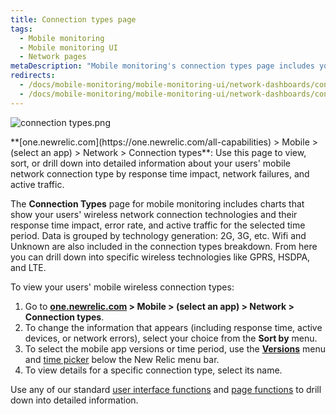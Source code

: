 ```yaml
---
title: Connection types page
tags:
  - Mobile monitoring
  - Mobile monitoring UI
  - Network pages
metaDescription: "Mobile monitoring's connection types page includes your mobile wireless connection types and their response time, network failure rate, and traffic."
redirects:
  - /docs/mobile-monitoring/mobile-monitoring-ui/network-dashboards/connection-types-dashboard
  - /docs/mobile-monitoring/mobile-monitoring-ui/network-dashboards/connection-types-page
---
```



<img
  title="connection types.png"
  alt="connection types.png"
  src={mobileConnectionTypesSummary}
/>

<figcaption>
  **[one.newrelic.com](https://one.newrelic.com/all-capabilities) > Mobile > (select an app) > Network > Connection types**: Use this page to view, sort, or drill down into detailed information about your users' mobile network connection type by response time impact, network failures, and active traffic.
</figcaption>

The **Connection Types** page for mobile monitoring includes charts that show your users' wireless network connection technologies and their response time impact, error rate, and active traffic for the selected time period. Data is grouped by technology generation: 2G, 3G, etc. Wifi and Unknown are also included in the connection types breakdown. From here you can drill down into specific wireless technologies like GPRS, HSDPA, and LTE.

To view your users' mobile wireless connection types:

1. Go to **[one.newrelic.com](https://one.newrelic.com/all-capabilities) > Mobile > (select an app) > Network > Connection types**.
2. To change the information that appears (including response time, active devices, or network errors), select your choice from the **Sort by** menu.
3. To select the mobile app versions or time period, use the [**Versions**](/docs/mobile-apps/versions) menu and [time picker](/docs/site/timepicker-setting-time-periods-to-view-data) below the New Relic menu bar.
4. To view details for a specific connection type, select its name.

Use any of our standard [user interface functions](/docs/accounts-partnerships/education/getting-started-new-relic/new-relic-user-interface) and [page functions](/docs/accounts-partnerships/education/getting-started-new-relic/standard-dashboard-features) to drill down into detailed information.
